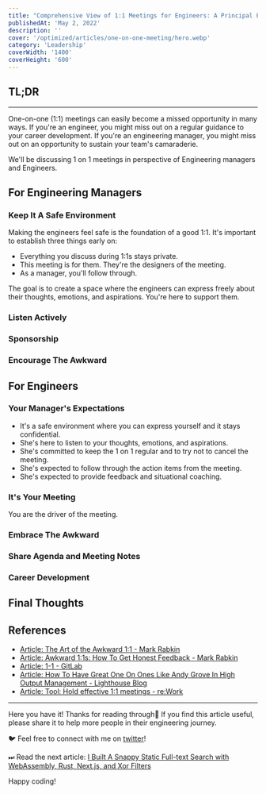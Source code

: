 ```yaml
---
title: "Comprehensive View of 1:1 Meetings for Engineers: A Principal Engineer's Human-Centered Guide"
publishedAt: 'May 2, 2022'
description: ''
cover: '/optimized/articles/one-on-one-meeting/hero.webp'
category: 'Leadership'
coverWidth: '1400'
coverHeight: '600'
---
```


## TL;DR

---

One-on-one (1:1) meetings can easily become a missed opportunity in many ways. If you're an engineer, you might miss out on a regular guidance to your career development. If you're an engineering manager, you might miss out on an opportunity to sustain your team's camaraderie.

We'll be discussing 1 on 1 meetings in perspective of Engineering managers and Engineers.

## For Engineering Managers

### Keep It A Safe Environment

Making the engineers feel safe is the foundation of a good 1:1. It's important to establish three things early on:

- Everything you discuss during 1:1s stays private.
- This meeting is for them. They're the designers of the meeting.
- As a manager, you'll follow through.

The goal is to create a space where the engineers can express freely about their thoughts, emotions, and aspirations. You're here to support them.

### Listen Actively

### Sponsorship

### Encourage The Awkward

## For Engineers

### Your Manager's Expectations

- It's a safe environment where you can express yourself and it stays confidential.
- She's here to listen to your thoughts, emotions, and aspirations.
- She's committed to keep the 1 on 1 regular and to try not to cancel the meeting.
- She's expected to follow through the action items from the meeting.
- She's expected to provide feedback and situational coaching.

### It's Your Meeting

You are the driver of the meeting.

### Embrace The Awkward

### Share Agenda and Meeting Notes

### Career Development

## Final Thoughts

## References

- [Article: The Art of the Awkward 1:1 - Mark Rabkin](https://medium.com/@mrabkin/the-art-of-the-awkward-1-1-f4e1dcbd1c5c)
- [Article: Awkward 1:1s: How To Get Honest Feedback - Mark Rabkin](https://medium.com/@mrabkin/awkward-1-1s-the-art-of-getting-honest-feedback-2843078b2880)
- [Article: 1-1 - GitLab](https://about.gitlab.com/handbook/leadership/1-1/)
- [Article: How To Have Great One On Ones Like Andy Grove In High Output Management - Lighthouse Blog](https://getlighthouse.com/blog/high-output-management/)
- [Article: Tool: Hold effective 1:1 meetings - re:Work](https://rework.withgoogle.com/guides/managers-coach-managers-to-coach/steps/hold-effective-1-1-meetings/)

---

Here you have it! Thanks for reading through🙌
If you find this article useful, please share it to help more people in their engineering journey.

🐦 Feel free to connect with me on [twitter](https://twitter.com/dawchihliou)!

⏭ Read the next article: [I Built A Snappy Static Full-text Search with WebAssembly, Rust, Next.js, and Xor Filters](/articles/i-built-a-snappy-full-text-search-with-webassembly-rust-nextjs-and-xor-filters)

Happy coding!
